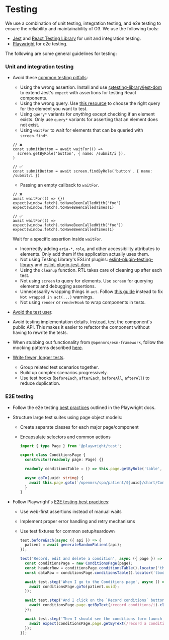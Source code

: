 # Testing

We use a combination of unit testing, integration testing, and e2e testing to ensure the reliability and maintainability of O3. We use the following tools:

- [Jest](https://vitest.dev) and [React Testing Library](https://testing-library.com/react) for unit and integration testing.
- [Playwright](https://playwright.dev) for e2e testing.

The following are some general guidelines for testing:

### Unit and integration testing

- Avoid these [common testing pitfalls](https://kentcdodds.com/blog/common-mistakes-with-react-testing-library):
  - Using the wrong assertion. Install and use [@testing-library/jest-dom](https://github.com/testing-library/jest-dom) to extend Jest's `expect` with assertions for testing React components.
  - Using the wrong query. Use [this resource](https://testing-library.com/docs/guide-which-query) to choose the right query for the element you want to test.
  - Using `query*` variants for _anything_ except checking if an element exists. Only use `query*` variants for asserting that an element does not exist.
  - Using `waitFor` to wait for elements that can be queried with `screen.find*`.

  ```tsx
  // ❌
  const submitButton = await waitFor(() =>
    screen.getByRole('button', { name: /submit/i }),
  )

  // ✅
  const submitButton = await screen.findByRole('button', { name: /submit/i })
  ```

  - Passing an empty callback to `waitFor`.

  ```tsx
  // ❌
  await waitFor(() => {})
  expect(window.fetch).toHaveBeenCalledWith('foo')
  expect(window.fetch).toHaveBeenCalledTimes(1)

  // ✅
  await waitFor(() => expect(window.fetch).toHaveBeenCalledWith('foo'))
  expect(window.fetch).toHaveBeenCalledTimes(1)
  ```

  Wait for a specific assertion inside `waitFor`.

  - Incorrectly adding `aria-*`, `role`, and other accessibility attributes to elements. Only add them if the application actually uses them.
  - Not using Testing Library's ESLint plugins: [eslint-plugin-testing-library](https://github.com/testing-library/eslint-plugin-testing-library) and [eslint-plugin-jest-dom](https://github.com/testing-library/eslint-plugin-jest-dom).
  - Using the `cleanup` function. RTL takes care of cleaning up after each test.
  - Not using `screen` to query for elements. Use `screen` for querying elements and debugging assertions.
  - Unnecessarily wrapping things in `act`. Follow [this guide](https://kentcdodds.com/blog/fix-the-not-wrapped-in-act-warning) instead to fix `Not wrapped in act(...)` warnings.
  - Not using `render` or `renderHook` to wrap components in tests.

- [Avoid the test user](https://kentcdodds.com/blog/avoid-the-test-user).
- Avoid testing implementation details. Instead, test the component's public API. This makes it easier to refactor the component without having to rewrite the tests.
- When stubbing out functionality from `@openmrs/esm-framework`, follow the mocking patterns described [here](/docs/frontend-modules/unit-and-integration-testing#mocking-patterns).
- [Write fewer, longer tests](https://kentcdodds.com/blog/write-fewer-longer-tests).
  - Group related test scenarios together.
  - Build up complex scenarios progressively.
  - Use test hooks (`beforeEach`, `afterEach`, `beforeAll`, `afterAll`) to reduce duplication.

### E2E testing

- Follow the e2e testing [best practices](https://playwright.dev/docs/test-best-practices) outlined in the Playwright docs.


- Structure large test suites using page object models:
  - Create separate classes for each major page/component
  - Encapsulate selectors and common actions
  
    ```ts filename="e2e/pages/conditions-page.ts"
    import { type Page } from '@playwright/test';

    export class ConditionsPage {
      constructor(readonly page: Page) {}

      readonly conditionsTable = () => this.page.getByRole('table', { name: /conditions summary/i });

      async goTo(uuid: string) {
        await this.page.goto(`/openmrs/spa/patient/${uuid}/chart/Conditions`);
      }
    }
    ```

- Follow Playwright's [E2E testing best practices](https://playwright.dev/docs/test-best-practices):
  - Use web-first assertions instead of manual waits
  - Implement proper error handling and retry mechanisms
  - Use test fixtures for common setup/teardown

    ```ts
    test.beforeEach(async ({ api }) => {
      patient = await generateRandomPatient(api);
    });

    test('Record, edit and delete a condition', async ({ page }) => {
      const conditionsPage = new ConditionsPage(page);
      const headerRow = conditionsPage.conditionsTable().locator('thead > tr');
      const dataRow = conditionsPage.conditionsTable().locator('tbody > tr');

      await test.step('When I go to the Conditions page', async () => {
        await conditionsPage.goTo(patient.uuid);
      });

      await test.step('And I click on the `Record conditions` button', async () => {
        await conditionsPage.page.getByText(/record conditions/i).click();
      });

      await test.step('Then I should see the conditions form launch in the workspace', async () => {
        await expect(conditionsPage.page.getByText(/record a condition/i)).toBeVisible();
      });
    });
    ```

